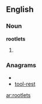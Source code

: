 ==English==

===Noun===
'''rootlets'''

# {{plural of|[[rootlet]]}}

===Anagrams===
* {{alphagram|eloorstt}}
* [[tool-rest#English|tool-rest]]

[[ar:rootlets]]